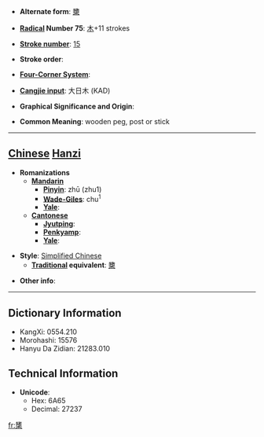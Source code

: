 * '''Alternate form''': [[櫫]]

* '''[[Wiktionary:Chinese radical index| Radical]] Number 75''': [[Wiktionary:Chinese radical index 木|木]]+11 strokes

* '''[[Wiktionary:Chinese total strokes index|Stroke number]]''': [[Wiktionary:Chinese total strokes index 15|15]]

* '''Stroke order''': 

* '''[[Wiktionary:Chinese four corner index|Four-Corner System]]''': 

* '''[[Wiktionary:Chinese Cangjie index|Cangjie input]]''': 大日木 (KAD)

* '''Graphical Significance and Origin''': 

* '''Common Meaning''': wooden peg, post or stick

----

== [[Chinese]] [[Hanzi]] ==

* '''Romanizations'''
** '''[[Mandarin]]'''
*** '''[[Pinyin]]''': zhū (zhu1)
*** '''[[Wade-Giles]]''': chu<sup>1</sup>
*** '''[[Yale]]''': 
** '''[[Cantonese]]'''
*** '''[[Jyutping]]''':
*** '''[[Penkyamp]]''': 
*** '''[[Yale]]''': 

* '''Style''': [[Simplified Chinese]] 
** '''[[Traditional Chinese|Traditional]] equivalent''': [[櫫]]

* '''Other info''': 

----

== Dictionary Information ==

* KangXi: 0554.210
* Morohashi: 15576
* Hanyu Da Zidian: 21283.010

== Technical Information ==

* '''Unicode''':
** Hex: 6A65
** Decimal: 27237

[[fr:橥]]